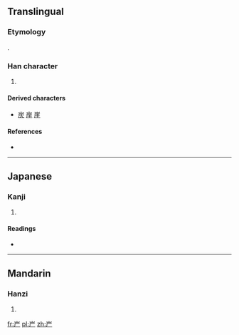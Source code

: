==Translingual==
===Etymology===
{{Han compound|山|t1=mountain|厂|t2=cliff|ls=ic}}.

===Han character===
{{Han char|rn=46|rad=山|as=02|sn=5|four=|canj=山一 (UM), X山一 (XUM)|ids=⿱[[山]][[厂]]}}

# {{defn|Han|sort=山02}}

====Derived characters====
* [[炭]] [[岸]] [[崖]]

====References====
* {{Han ref|kx=0307.110|dkj=07882|dj=0607.130|hdz=10760.060|uh=5C75|ud=23669}}

----

==Japanese==

===Kanji===
{{ja-kanji|grade=|rs=山02}}

# {{defn|lang=ja|sort=山02}}

====Readings====
* {{ja-readings|on=[[がつ]] (gatsu), [[がち]] (gachi), [[げつ]] (getsu), [[げち]] (gechi)|kun=[[きしがたか]] (kishigataka), [[あおご]] (aogo)}}

----

==Mandarin==

===Hanzi===
{{cmn-hanzi|pin=[[è]] ([[e4]]), [[xù]] ([[xu4]]), [[xuē]] ([[xue1]]), [[yǔ]] ([[yu3]])|wg=o<sup>4</sup>, hsü<sup>4</sup>, hsüeh<sup>1</sup>, yü<sup>3</sup>}}

# {{defn|lang=cmn|sort=山02}}

[[fr:屵]]
[[pl:屵]]
[[zh:屵]]